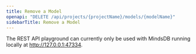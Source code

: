```yaml
---
title: Remove a Model
openapi: "DELETE /api/projects/{projectName}/models/{modelName}"
sidebarTitle: Remove a Model
---
```


<Note>

The REST API playground can currently only be used with MindsDB running locally at http://127.0.0.1:47334. 

</Note>
